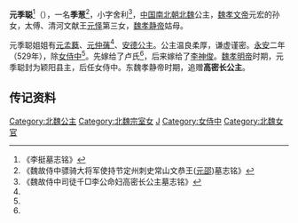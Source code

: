 {{東亞女性歷史人物
| 名稱=元季葱
| 身份=[[北魏|北魏]]公主
| 畫像=
| 說明=
| 姓=元
| 名=季聪
| 封爵=[[公主|公主]]
| 位號=
| 封號=
| 出生年=
| 逝世年=
| 諡號=
| 墳墓=
| 父親=[[元怿|元怿]]
| 夫=卢氏、[[李神俊|李神俊]]
|}}
'''元季聪'''<ref name="李挺">《李挺墓志铭》</ref>（{{bd|510年||530年|9月28日|catIdx=L}}），一名'''季葱'''<ref name="元邵">《魏故侍中骠骑大将军使持节定州刺史常山文恭王([[元邵|元邵]])墓志铭》</ref>，小字舍利<ref name="高密">《魏故侍中司徒千□李公命妇高密长公主墓志铭》</ref>，[[中国|中国]][[南北朝|南北朝]][[北魏|北魏]]公主，[[魏孝文帝|魏孝文帝]]元宏的孙女，太傅、清河文献王[[元怿|元怿]]第三女，[[魏孝静帝|魏孝静帝]]姑母。

元季聪姐姐有[[元孟蕤|元孟蕤]]、[[元仲蒨|元仲蒨]]<ref name="元邵"/>、[[安德公主|安德公主]]。公主温良柔厚，谦虚谨密。[[永安_(北魏)|永安]]二年（529年），除[[女侍中|女侍中]]<ref name="高密"/>。先嫁给了卢氏<ref name="元邵"/>，后来嫁给了[[李神俊|李神俊]]。[[魏孝明帝|魏孝明帝]]时期，元季聪封为颖阳县主，后任女侍中。东魏孝静帝时期，追赠'''高密长公主'''。

== 传记资料 ==
{{reflist}}

[[Category:北魏公主|Category:北魏公主]]
[[Category:北魏宗室女|Category:北魏宗室女]]
[[Category:元姓|J]]
[[Category:女侍中|Category:女侍中]]
[[Category:北魏女官|Category:北魏女官]]
